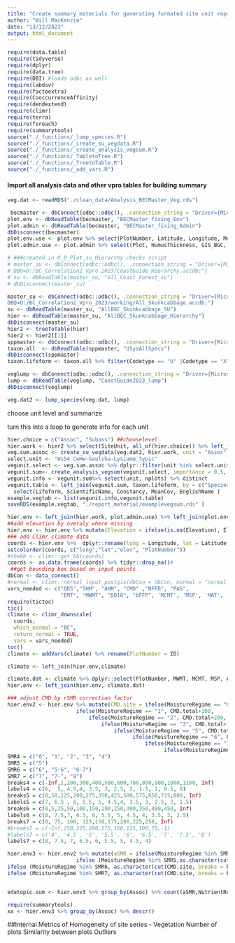 ```yaml
---
title: "Create summary materials for generating formated site unit report"
author: "Will MacKenzie"
date: "13/12/2023"
output: html_document
---
```


```r
require(data.table)
require(tidyverse)
require(dplyr)
require(data.tree)
require(DBI) #loads odbc as well
require(labdsv)
require(factoextra)
require(CooccurrenceAffinity)
require(dendextend)
require(climr)
require(terra)
require(foreach)
require(summarytools)
source("./_functions/_lump_species.R")
source("./_functions/_create_su_vegdata.R")
source("./_functions/_create_analysis_vegsum.R")
source("./_functions/_TabletoTree.R")
source("./_functions/_TreetoTable.R")
source("./_functions/_add_vars.R")
```

#### Import all analysis data and other vpro tables for building summary
```r
veg.dat <- readRDS("./clean_data/Analysis_BECMaster_Veg.rds")

 becmaster <- dbConnect(odbc::odbc(), .connection_string = "Driver={Microsoft Access Driver (*.mdb, *.accdb)}; DBQ=D:/GitHub/BECMaster_Cleaning/updated_vpro/BECMaster_fixing.accdb;")
plot.env <- dbReadTable(becmaster, "BECMaster_fixing_Env")
plot.admin <- dbReadTable(becmaster, "BECMaster_fixing_Admin")
dbDisconnect(becmaster)
plot.env.use <- plot.env %>% select(PlotNumber, Latitude, Longitude, MoistureRegime, NutrientRegime,  Elevation, SlopeGradient, Aspect, MesoSlopePosition, SurficialMaterialSurf, SeepageDepth, RootRestrictingDepth, RootRestrictingType, RootZoneParticleSize, SoilClassGroup, HumusForm, StrataCoverTree, StrataCoverShrub, StrataCoverHerb, StrataCoverMoss) %>% mutate(Longitude = 0-Longitude)
plot.admin.use <- plot.admin %>% select(Plot, HumusThickness, GIS_BGC, Elevation_overlay) %>% rename(PlotNumber = Plot)

# ###created in 0_0_Plot_su_Hierarchy checks script
# master_su <- dbConnect(odbc::odbc(), .connection_string = "Driver={Microsoft Access Driver (*.mdb, *.accdb)}; 
# DBQ=D:/BC_Correlation2_Vpro_2023/CoastGuide_Hierarchy.accdb;")
# su <- dbReadTable(master_su, "All_Coast_Forest_su")
# dbDisconnect(master_su)

master_su <- dbConnect(odbc::odbc(), .connection_string = "Driver={Microsoft Access Driver (*.mdb, *.accdb)};
DBQ=D:/BC_Correlation2_Vpro_2023/working/All_Skunkcabbage.accdb;")
su <- dbReadTable(master_su, "AllBGC_Skunkcabbage_SU")
hier <- dbReadTable(master_su, "AllBGC_Skunkcabbage_Hierarchy")
dbDisconnect(master_su)
hier2 <- treeToTable(hier)
hier2 <- hier2[[1]]
sppmaster <- dbConnect(odbc::odbc(), .connection_string = "Driver={Microsoft Access Driver (*.mdb, *.accdb)}; DBQ=F:/OneDrive - Personal/OneDrive/BCSpeciesList/SpeciesTaxonomyMaster.accdb;")
taxon.all  <- dbReadTable(sppmaster, "USysAllSpecs")
dbDisconnect(sppmaster)
taxon.lifeform <- taxon.all %>% filter(Codetype == "U" |Codetype == "X") %>% dplyr::select(Code, ScientificName, EnglishName, Lifeform) %>% distinct

veglump <- dbConnect(odbc::odbc(), .connection_string = "Driver={Microsoft Access Driver (*.mdb, *.accdb)}; DBQ=D:/BC_Correlation2_Vpro_2023/CoastGuide_Spp_lump.accdb;")
lump <- dbReadTable(veglump, "CoastGuide2023_lump")
dbDisconnect(veglump) 

veg.dat2 <- lump_species(veg.dat, lump)
```

choose unit level and summarize

turn this into a loop to generate info for each unit

```r
hier.choice = c("Assoc", "Subass") ##chooselevel
hier.work <- hier2 %>% select(SiteUnit, all_of(hier.choice)) %>% left_join(su)##1 combine SU and hierarchy
veg.sum.assoc <- create_su_vegdata(veg.dat2, hier.work, unit = "Assoc", .55) 
select.unit <- "Ws54 CwHw-Gaulsha-Lysiame_typic"
vegunit.select <- veg.sum.assoc %>% dplyr::filter(unit %in% select.unit) 
vegunit.sum<- create_analysis_vegsum(vegunit.select, importance = 0.5, constancy = 55, minplots = 5, covadj = .5)
vegunit.info <- vegunit.sum%>% select(unit, nplots) %>% distinct
vegunit.table <- left_join(vegunit.sum, taxon.lifeform, by = c("Species" = "Code")) %>% arrange(Lifeform, desc(spp_importance)) %>% 
  select(Lifeform, ScientificName, Constancy, MeanCov, EnglishName )
example.vegtab <- list(vegunit.info,vegunit.table)
saveRDS(example.vegtab, "./report_material/examplevegsum.rds" )
```

```r
hier.env <- left_join(hier.work, plot.admin.use) %>% left_join(plot.env.use) %>% filter(!is.na(Longitude))
##add elevation by overaly where missing
hier.env <- hier.env %>% mutate(Elevation = ifelse(is.na(Elevation), Elevation_overlay, Elevation))
### add Climr climate data
coords <- hier.env %>%  dplyr::rename(long = Longitude, lat = Latitude, elev = Elevation) %>% select(long,lat,elev,PlotNumber) %>% filter(!is.na(lat))
setcolorder(coords, c("long","lat","elev", "PlotNumber"))
#thebb <- climr::get_bb(coords)
coords <- as.data.frame(coords) %>% tidyr::drop_na()# 
 ##get bounding box based on input points
dbCon <- data_connect() 
#normal <- climr::normal_input_postgis(dbCon = dbCon, normal = "normal_na", bbox = thebb, cache = TRUE) ##connect to database
vars_needed <- c("DD5","SHM", "AHM", "CMD" ,"NFFD", "PAS", 
                 "EMT", "MWMT", "DD18", "bFFP", 'MCMT', 'MSP', 'MAT', 'MAP', "PPT_at", "PPT_wt", "DD_0_at", "DD_0_wt", "CMI")
require(tictoc)
tic()
climate <- climr_downscale(
  coords,
  which_normal = "BC",
  return_normal = TRUE,
  vars = vars_needed)
toc()
climate <- addVars(climate) %>% rename(PlotNumber = ID)

climate <- left_join(hier.env,climate)

climate.dat <- climate %>% dplyr::select(PlotNumber, MWMT, MCMT, MSP, AHM, SHM, DD5, PAS,MAT, MAP, DD_delayed, CMD.total) 
hier.env <- left_join(hier.env, climate.dat)

```


```r
### adjust CMD by rSMR correction factor
hier.env2 <- hier.env %>% mutate(CMD.site = ifelse(MoistureRegime == "0", CMD.total+400,
                      ifelse(MoistureRegime == "1", CMD.total+300,        
                          ifelse(MoistureRegime == "2", CMD.total+200,        
                              ifelse(MoistureRegime == "3", CMD.total+100, 
                                  ifelse(MoistureRegime == "5", CMD.total/2,
                                        ifelse(MoistureRegime == "6", CMD.total/4,
                                            ifelse(MoistureRegime == "7", CMD.total/8,
                                                  ifelse(MoistureRegime == "8", CMD.total/16, CMD.total)))))))))
SMR4 = c("0", "1", "2", "3", "4")
SMR5 = c("5")
SMR6 = c("6", "5-6", "6-7")
SMR7 = c("7", "7-", "8")
breaks4 = c(-Inf,1,200,300,400,500,600,700,800,900,1000,1100, Inf)
labels4 = c(6,  5, 4.5,4, 3.5, 3, 2.5, 2, 1.5, 1, 0.5, 0)
breaks5 = c(0,50,125,200,275,350,425,500,575,650,725,800, Inf)
labels5 = c(7, 6.5 , 6, 5.5, 5, 4.5,4, 3.5, 3, 2.5, 2, 1.5)
breaks6 = c(0,5,25,50,100,150,200,250,300,350,400,450, Inf)
labels6 = c(8, 7.5,7, 6.5, 6, 5.5, 5, 4.5, 4, 3.5, 3, 2.5)
breaks7 = c(0, 75, 100, 125,150,175,200,225,250, Inf)
#breaks7 = c(-Inf,250,225,200,175,150,125,100,75,-1)
#labels7 = c('4', '4.5', '5', '5.5', '6', '6.5', '7', '7.5', '8')
labels7 = c(8, 7.5, 7, 6.5, 6, 5.5, 5, 4.5, 4)

hier.env3 <- hier.env2 %>% mutate(aSMR = ifelse(MoistureRegime %in% SMR4, as.character(cut(CMD.site, breaks = breaks4, labels = labels4)),
                      ifelse (MoistureRegime %in% SMR5,as.character(cut(CMD.site, breaks = breaks5, labels = labels5)),
ifelse (MoistureRegime %in% SMR6, as.character(cut(CMD.site, breaks = breaks6, labels = labels6)),
ifelse (MoistureRegime %in% SMR7, as.character(cut(CMD.site, breaks = breaks7, labels = labels7)), 999)))))


edatopic.sum <- hier.env3 %>% group_by(Assoc) %>% count(aSMR,NutrientRegime)

require(summarytools)
xx <- hier.env3 %>% group_by(Assoc) %>% descr()


```

##Internal Metrics of Homogeneity of site series - Vegetation
Number of plots
Similarity between plots
Outliers

